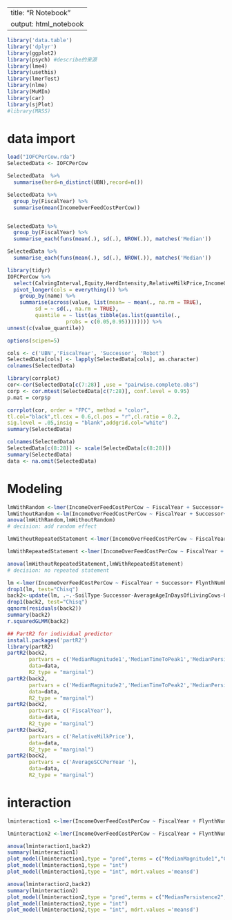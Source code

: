 
---
title: "R Notebook"
output: html_notebook
---

```{r packages}
library('data.table')
library('dplyr')
library(ggplot2)
library(psych) #describe的来源
library(lme4)
library(usethis)
library(lmerTest)
library(nlme)
library(MuMIn)
library(car)
library(sjPlot)
#library(MASS)
```

# data import
```{r}
load("IOFCPerCow.rda")
SelectedData <- IOFCPerCow
```


```{r decriptive}
SelectedData  %>% 
  summarise(herd=n_distinct(UBN),record=n())

SelectedData %>%
  group_by(FiscalYear) %>%
  summarise(mean(IncomeOverFeedCostPerCow))


SelectedData %>%
  group_by(FiscalYear) %>%
  summarise_each(funs(mean(.), sd(.), NROW(.)), matches('Median'))

SelectedData %>%
  summarise_each(funs(mean(.), sd(.), NROW(.)), matches('Median'))
```



```{r decriptive}
library(tidyr)
IOFCPerCow %>%
  select(CalvingInterval,Equity,HerdIntensity,RelativeMilkPrice,IncomeOverFeedCostPerCow,FlynthNumberOfMilkingCow,ExpansionRatePerYear,AverageAgeInDaysOfLivingCows,AverageSCCPerYear,MedianMagnitude1,MedianTimeToPeak1,MedianPersistence1,MedianMagnitude2,MedianTimeToPeak2,MedianPersistence2)%>%
  pivot_longer(cols = everything()) %>% 
    group_by(name) %>%
    summarise(across(value, list(mean= ~ mean(., na.rm = TRUE), 
         sd = ~ sd(., na.rm = TRUE), 
         quantile = ~ list(as_tibble(as.list(quantile(., 
                   probs = c(0.05,0.95)))))))) %>% 
unnest(c(value_quantile))

options(scipen=5)
```


```{r characterize catergory variables}
cols <- c('UBN','FiscalYear', 'Successor', 'Robot')
SelectedData[cols] <- lapply(SelectedData[cols], as.character)
colnames(SelectedData)
```

```{r correlation}

library(corrplot)
cor<-cor(SelectedData[c(7:28)] ,use = "pairwise.complete.obs")
corp <- cor.mtest(SelectedData[c(7:28)], conf.level = 0.95)
p.mat = corp$p

corrplot(cor, order = "FPC", method = "color",
tl.col="black",tl.cex = 0.6,cl.pos = "r",cl.ratio = 0.2,
sig.level = .05,insig = "blank",addgrid.col="white")
summary(SelectedData)
```


```{r standardization all indepent variables and remove na}
colnames(SelectedData)
SelectedData[c(8:28)] <- scale(SelectedData[c(8:28)])
summary(SelectedData)
data <- na.omit(SelectedData)
```


# Modeling

```{r random effect}
lmWithRandom <-lmer(IncomeOverFeedCostPerCow ~ FiscalYear + Successor+ FlynthNumberOfMilkingCow + SoilType + Robot + AverageSCCPerYear + Equity + OutsourcingYoungStockRearing  + HerdIntensity + CalvingInterval + RelativeMilkPrice + ExpansionRatePerYear  +  AverageAgeInDaysOfLivingCows + (1|UBN), data=data, REML=F)
lmWithoutRandom <-lm(IncomeOverFeedCostPerCow ~ FiscalYear + Successor+ FlynthNumberOfMilkingCow + SoilType + Robot + AverageSCCPerYear + Equity + OutsourcingYoungStockRearing  + HerdIntensity + CalvingInterval + RelativeMilkPrice + ExpansionRatePerYear  +  AverageAgeInDaysOfLivingCows , data=data)
anova(lmWithRandom,lmWithoutRandom)
# decision: add random effect
```


```{r repeated statement}
lmWithoutRepeatedStatement <-lmer(IncomeOverFeedCostPerCow ~ FiscalYear + Successor+ FlynthNumberOfMilkingCow + SoilType + Robot + AverageSCCPerYear + Equity + OutsourcingYoungStockRearing  + HerdIntensity + CalvingInterval + RelativeMilkPrice + ExpansionRatePerYear  +  AverageAgeInDaysOfLivingCows + (1|UBN), data=data, REML=F)

lmWithRepeatedStatement <-lmer(IncomeOverFeedCostPerCow ~ FiscalYear + Successor+ FlynthNumberOfMilkingCow + SoilType + Robot + AverageSCCPerYear + Equity + OutsourcingYoungStockRearing  + HerdIntensity + CalvingInterval + RelativeMilkPrice + ExpansionRatePerYear  +  AverageAgeInDaysOfLivingCows + (1  + as.numeric(FiscalYear)|UBN), data=data, REML=F)

anova(lmWithoutRepeatedStatement,lmWithRepeatedStatement)
# decision: no repeated statement
```


```{r}
lm <-lmer(IncomeOverFeedCostPerCow ~ FiscalYear + Successor+ FlynthNumberOfMilkingCow + SoilType + Robot + AverageSCCPerYear + Equity + OutsourcingYoungStockRearing  + HerdIntensity + CalvingInterval + RelativeMilkPrice + ExpansionRatePerYear  +  AverageAgeInDaysOfLivingCows + (1|UBN)+ MedianMagnitude1 +MedianTimeToPeak1+MedianPersistence1+MedianMagnitude2 +MedianTimeToPeak2+MedianPersistence2, data=data, REML=F)
drop1(lm, test="Chisq")
back2<-update(lm, .~.-SoilType-Successor-AverageAgeInDaysOfLivingCows-OutsourcingYoungStockRearing-ExpansionRatePerYear,data=data) 
drop1(back2, test="Chisq")
qqnorm(residuals(back2))
summary(back2)
r.squaredGLMM(back2)
```


```{r partR2}
## PartR2 for individual predictor
install.packages('partR2')
library(partR2)
partR2(back2,
       partvars = c('MedianMagnitude1','MedianTimeToPeak1','MedianPersistence1'),
       data=data,
       R2_type = "marginal")
partR2(back2,
       partvars = c('MedianMagnitude2','MedianTimeToPeak2','MedianPersistence2'),
       data=data,
       R2_type = "marginal")
partR2(back2,
       partvars = c('FiscalYear'),
       data=data,
       R2_type = "marginal")
partR2(back2,
       partvars = c('RelativeMilkPrice'),
       data=data,
       R2_type = "marginal")
partR2(back2,
       partvars = c('AverageSCCPerYear '),
       data=data,
       R2_type = "marginal")
```


# interaction 

```{r nteraction}
lminteraction1 <-lmer(IncomeOverFeedCostPerCow ~ FiscalYear + FlynthNumberOfMilkingCow + Robot + AverageSCCPerYear + Equity + HerdIntensity + CalvingInterval + RelativeMilkPrice + (1|UBN)+ MedianMagnitude1 +MedianTimeToPeak1+MedianPersistence1+MedianMagnitude2 +MedianTimeToPeak2+MedianPersistence2+MedianMagnitude2*CalvingInterval, data=data, REML=F)

lminteraction2 <-lmer(IncomeOverFeedCostPerCow ~ FiscalYear + FlynthNumberOfMilkingCow  + Robot + AverageSCCPerYear + Equity + HerdIntensity + CalvingInterval + RelativeMilkPrice + (1|UBN)+ MedianMagnitude1 +MedianTimeToPeak1+MedianPersistence1+MedianMagnitude2 +MedianTimeToPeak2+MedianPersistence2 +MedianMagnitude1*CalvingInterval, data=data, REML=F)

anova(lminteraction1,back2)
summary(lminteraction1)
plot_model(lminteraction1,type = "pred",terms = c("MedianMagnitude1","CalvingInterval"))
plot_model(lminteraction1,type = "int")
plot_model(lminteraction1,type = "int", mdrt.values ='meansd')

anova(lminteraction2,back2)
summary(lminteraction2)
plot_model(lminteraction2,type = "pred",terms = c("MedianPersistence2","HerdIntensity"))
plot_model(lminteraction2,type = "int")
plot_model(lminteraction2,type = "int", mdrt.values ='meansd')
```

